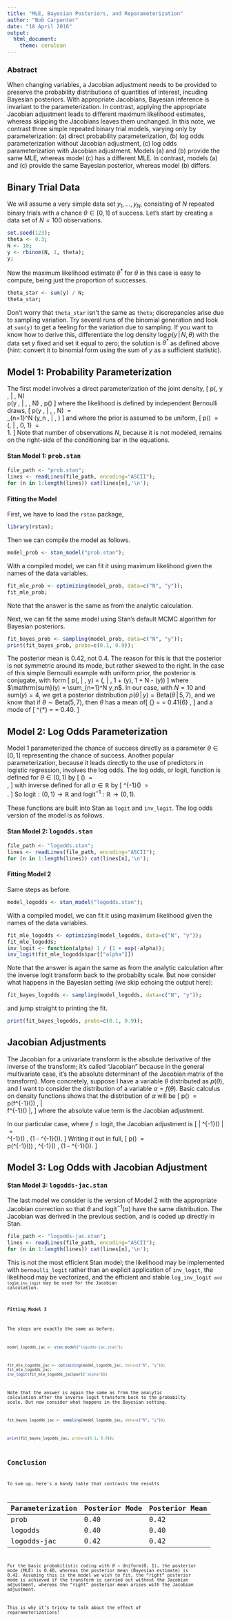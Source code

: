```yaml
---
title: "MLE, Bayesian Posteriors, and Reparameterization"
author: "Bob Carpenter"
date: "18 April 2016"
output: 
  html_document: 
    theme: cerulean
---
```


### Abstract

When changing variables, a Jacobian adjustment needs to be provided to
preserve the probability distributions of quantities of interest,
incuding Bayesian posteriors.  With appropriate Jacobians, Bayesian
inference is invariant to the parameterization.  In contrast, applying
the appropriate Jacobian adjustment leads to different maximum
likelihood estimates, whereas skipping the Jacobians leaves them
unchanged.  In this note, we contrast three simple repeated binary
trial models, varying only by parameterization: (a) direct probability
parameterization, (b) log odds parameterization without Jacobian
adjustment, (c) log odds parameterization with Jacobian adjustment.
Models (a) and (b) provide the same MLE, whereas model (c) has a
different MLE.  In contrast, models (a) and (c) provide the same
Bayesian posterior, whereas model (b) differs.


## Binary Trial Data

We will assume a very simple data set $y_1,\ldots,y_N$, consisting of $N$ repeated binary trials with a chance $\theta \in [0, 1]$ of success.  Let's start by creating a data set of $N = 100$ observations.

```r
set.seed(123);
theta <- 0.3;
N <- 10;
y <- rbinom(N, 1, theta);
y;
```

Now the maximum likelihood estimate $\theta^*$ for $\theta$ in this
case is easy to compute, being just the proportion of successes.

```r
theta_star <- sum(y) / N;
theta_star;
```

Don't worry that `theta_star` isn't the same as `theta`; discrepancies
arise due to sampling variation.  Try several runs of the binomial
generation and look at `sum(y)` to get a feeling for the variation due
to sampling.  If you want to know how to derive this, differentiate
the log density $\log p(y \, | \, N, \theta)$ with the data set $y$ fixed
and set it equal to zero; the solution is $\theta^*$ as defined above
(hint: convert it to binomial form using the sum of $y$ as a
sufficient statistic).

## Model 1: Probability Parameterization

The first model involves a direct parameterization of the joint
density,
\[
p(\theta, y \, | \, N) 
\ \propto \
p(y \, | \, \theta, N) \, p(\theta)
\]
where the likelihood is defined by independent Bernoulli draws,
\[
p(y \, | \, \theta, N)
\ = \
\prod_{n=1}^N
\mathsf{Bernoulli}(y_n \, | \, \theta)
\]
and where the prior is assumed to be uniform, 
\[
p(\theta) 
\ = \
\mathsf{Uniform}(\theta \, | \, 0, 1) 
\ = \
1.
\]
Note that number of observations $N$, because it is not modeled,
remains on the right-side of the conditioning bar in the equations.

#### Stan Model 1: <tt>prob.stan</tt>

```r
file_path <- "prob.stan";
lines <- readLines(file_path, encoding="ASCII");
for (n in 1:length(lines)) cat(lines[n],'\n');
```

#### Fitting the Model

First, we have to load the <code>rstan</code> package,

```r
library(rstan);
```

Then we can compile the model as follows.

```r
model_prob <- stan_model("prob.stan");
```

With a compiled model, we can fit it using maximum likelihood given
the names of the data variables.

```r
fit_mle_prob <- optimizing(model_prob, data=c("N", "y"));
fit_mle_prob;
```

Note that the answer is the same as from the analytic calculation.

Next, we can fit the same model using Stan's default MCMC algorithm for
Bayesian posteriors. 

```r
fit_bayes_prob <- sampling(model_prob, data=c("N", "y"));
print(fit_bayes_prob, probs=c(0.1, 0.9));
```

The posterior mean is 0.42, not 0.4.  The reason for this is that the
posterior is not symmetric around its mode, but rather skewed to the
right.  In the case of this simple Bernoulli example with uniform
prior, the posterior is conjugate, with form
\[
p(\theta \, | \, y) = \mathsf{Beta}(\theta \, | \, 1 + \mathrm{sum}(y), 1 + N -
\mathrm{sum}(y))
\]
where $\mathrm{sum}(y) = \sum_{n=1}^N y_n$.  In our case, with $N =
10$ and $\mathrm{sum}(y) = 4$, we get a posterior distribution
$p(\theta \, | \, y) = \mathsf{Beta}(\theta \, | \, 5, 7)$, and we
know that if $\theta \sim \mathsf{Beta}(5, 7)$, then $\theta$ has a
mean of\[
\bar{\theta} = \frac{5}{5 + 7} = 0.41\bar{6} \approx 0.42,
\]
and a mode of
\[
\theta^{*} = \frac{5 - 1}{5 + 7 - 2} = 0.40.
\]

## Model 2: Log Odds Parameterization

Model 1 parameterized the chance of success directly as a parameter
$\theta \in [0, 1]$ representing the chance of success.  Another
popular parameterization, because it leads directly to the use of
predictors in logistic regression, involves the log odds.  The
log odds, or logit, function is defined for $\theta \in (0, 1)$ by
\[
 \mathrm{logit}(\theta) 
\ = \
\log \frac{\theta}{1 - \theta},
\]
with inverse defined for all $\alpha \in \mathbb{R}$ by
\[
\mathrm{logit}^{-1}(\alpha)
\ = \
\frac{1}{1 + \exp(-\alpha)}.
\]
So $\mathrm{logit} : (0, 1) \rightarrow \mathbb{R}$ and
$\mathrm{logit}^{-1} : \mathbb{R} \rightarrow (0, 1)$.

These functions are built into Stan as <code>logit</code> and
<code>inv_logit</code>.  The log odds version of the model is as
follows.  



#### Stan Model 2: <tt>logodds.stan</tt>

```r
file_path <- "logodds.stan";
lines <- readLines(file_path, encoding="ASCII");
for (n in 1:length(lines)) cat(lines[n],'\n');
```

#### Fitting Model 2

Same steps as before.

```r
model_logodds <- stan_model("logodds.stan");
```

With a compiled model, we can fit it using maximum likelihood given
the names of the data variables.

```r
fit_mle_logodds <- optimizing(model_logodds, data=c("N", "y"));
fit_mle_logodds;
inv_logit <- function(alpha) 1 / (1 + exp(-alpha));
inv_logit(fit_mle_logodds$par[["alpha"]])
```

Note that the answer is again the same as from the analytic
calculation after the inverse logit transform back to the probabilty
scale.  But now consider what happens in the Bayesian setting (we skip
echoing the output here):

```r
fit_bayes_logodds <- sampling(model_logodds, data=c("N", "y"));
```

and jump straight to printing the fit.

```r
print(fit_bayes_logodds, probs=c(0.1, 0.9));
```


## Jacobian Adjustments

The Jacobian for a univariate transform is the absolute derivative of
the inverse of the transform; it's called "Jacobian" because in the
general multivariate case, it's the absolute determinant of the
Jacobian matrix of the transform).  More concretely, suppose I have a
variable $\theta$ distributed as $p(\theta)$, and I want to consider
the distribution of a variable $\alpha = f(\theta)$.  Basic calculus
on density functions shows that the distribution of $\alpha$ will be
\[
p(\alpha) 
\ = \
p(f^{-1}(\alpha))
\,
\left|  
\frac{d}{d\alpha} f^{-1}(\alpha)
\right|,
\]
where the absolute value term is the Jacobian adjustment.

In our particular case, where $f = \mathrm{logit}$, the Jacobian
adjustment is
\[
\left|
\frac{d}{d\alpha} \mathrm{logit}^{-1}(\alpha)
\right|
\ = \
\mathrm{logit}^{-1}(\alpha) \, (1 - \mathrm{logit}^{-1}(\alpha)).
\]
Writing it out in full,
\[
p(\alpha) 
\ = \
p(\mathrm{logit}^{-1}(\alpha))
\, \mathrm{logit}^{-1}(\alpha)
\, (1 - \mathrm{logit}^{-1}(\alpha)).
\]

## Model 3: Log Odds with Jacobian Adjustment

#### Stan Model 3: <tt>logodds-jac.stan</tt>

The last model we consider is the version of Model 2 with the
appropriate Jacobian correction so that $\theta$ and
$\mathrm{logit}^{-1}(\alpha)$ have the same distribution.  The
Jacobian was derived in the previous section, and is coded up directly
in Stan.

```r
file_path <- "logodds-jac.stan";
lines <- readLines(file_path, encoding="ASCII");
for (n in 1:length(lines)) cat(lines[n],'\n');
```

This is not the most efficient Stan model;  the likelihood may be
implemented with <code>bernoulli_logit</code> rather than an explicit
application of <code>inv_logit</code>, the likelihood may be
vectorized, and the efficient and stable <code>log_inv_logit<code> and
<code>log1m_inv_logit</code> may be used for the Jacobian calculation.

#### Fitting Model 3

The steps are exactly the same as before.

```r
model_logodds_jac <- stan_model("logodds-jac.stan");
```

```r
fit_mle_logodds_jac <- optimizing(model_logodds_jac, data=c("N", "y"));
fit_mle_logodds_jac;
inv_logit(fit_mle_logodds_jac$par[["alpha"]])
```

Note that the answer is again the same as from the analytic
calculation after the inverse logit transform back to the probabilty
scale.  But now consider what happens in the Bayesian setting.

```r
fit_bayes_logodds_jac <- sampling(model_logodds_jac, data=c("N", "y"));
```

```r
print(fit_bayes_logodds_jac, probs=c(0.1, 0.9));
```

## Conclusion

To sum up, here's a handy table that contrasts the results

Parameterization | Posterior Mode | Posterior Mean
-----------------|----------------|---------------
prob             |     0.40       |  0.42
logodds          |     0.40       |  0.40
logodds-jac      |     0.42       |  0.42

For the basic probabilistic coding with $\theta \sim
\mathsf{Uniform}(0,1)$, the posterior mode (MLE) is 0.40, whereas the
posterior mean (Bayesian estimate) is 0.42.  Assuming this is the
model we wish to fit, the "right" posterior mode is achieved if the
transform is carried out without the Jacobian adjustment, whereas the
"right" posterior mean arises with the Jacobian adjustment.

This is why it's tricky to talk about the effect of reparameterizations!
